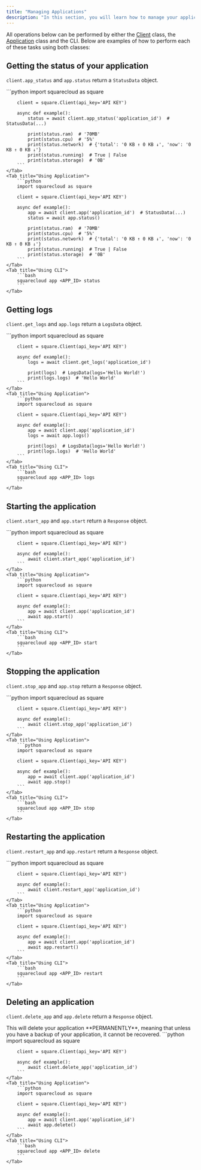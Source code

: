 ```yaml
---
title: "Managing Applications"
description: "In this section, you will learn how to manage your application using the available library. You can interact with your application in various ways, such as obtaining information about the application status, accessing logs, starting, stopping, and restarting the application, as well as managing files associated with it."
---
```


[Client]: client
[Application]: client#aplication

All operations below can be performed by either the [Client] class, the
[Application] class and the CLI. Below are examples of how to perform each of
these tasks using both classes:

## Getting the status of your application

`client.app_status` and `app.status` return a `StatusData` object.

<Tabs>
    <Tab title="Using Client">
        ```python
        import squarecloud as square

        client = square.Client(api_key='API KEY')

        async def example():
            status = await client.app_status('application_id')  # StatusData(...)

            print(status.ram)  # '70MB'
            print(status.cpu)  # '5%'
            print(status.network)  # {'total': '0 KB ↑ 0 KB ↓', 'now': '0 KB ↑ 0 KB ↓'}
            print(status.running)  # True | False
            print(status.storage)  # '0B'
        ```
    </Tab>
    <Tab title="Using Application">
        ```python
        import squarecloud as square

        client = square.Client(api_key='API KEY')

        async def example():
            app = await client.app('application_id')  # StatusData(...)
            status = await app.status()

            print(status.ram)  # '70MB'
            print(status.cpu)  # '5%'
            print(status.network)  # {'total': '0 KB ↑ 0 KB ↓', 'now': '0 KB ↑ 0 KB ↓'}
            print(status.running)  # True | False
            print(status.storage)  # '0B'
        ```
    </Tab>
    <Tab title="Using CLI">
        ```bash
        squarecloud app <APP_ID> status
        ```
    </Tab>
</Tabs>

## Getting logs

`client.get_logs` and `app.logs` return a `LogsData` object.

<Tabs>
    <Tab title="Using Client">
        ```python
        import squarecloud as square

        client = square.Client(api_key='API KEY')

        async def example():
            logs = await client.get_logs('application_id')

            print(logs)  # LogsData(logs='Hello World!')
            print(logs.logs)  # 'Hello World'
        ```
    </Tab>
    <Tab title="Using Application">
        ```python
        import squarecloud as square

        client = square.Client(api_key='API KEY')

        async def example():
            app = await client.app('application_id')
            logs = await app.logs()

            print(logs)  # LogsData(logs='Hello World!')
            print(logs.logs)  # 'Hello World'
        ```
    </Tab>
    <Tab title="Using CLI">
        ```bash
        squarecloud app <APP_ID> logs
        ```
    </Tab>
</Tabs>

## Starting the application

`client.start_app` and `app.start` return a `Response` object.

<Tabs>
    <Tab title="Using Client">
        ```python
        import squarecloud as square

        client = square.Client(api_key='API KEY')

        async def example():
            await client.start_app('application_id')
        ```
    </Tab>
    <Tab title="Using Application">
        ```python
        import squarecloud as square

        client = square.Client(api_key='API KEY')

        async def example():
            app = await client.app('application_id')
            await app.start()
        ```
    </Tab>
    <Tab title="Using CLI">
        ```bash
        squarecloud app <APP_ID> start
        ```
    </Tab>
</Tabs>

## Stopping the application

`client.stop_app` and `app.stop` return a `Response` object.

<Tabs>
    <Tab title="Using Client">
        ```python
        import squarecloud as square

        client = square.Client(api_key='API KEY')

        async def example():
            await client.stop_app('application_id')
        ```
    </Tab>
    <Tab title="Using Application">
        ```python
        import squarecloud as square

        client = square.Client(api_key='API KEY')

        async def example():
            app = await client.app('application_id')
            await app.stop()
        ```
    </Tab>
    <Tab title="Using CLI">
        ```bash
        squarecloud app <APP_ID> stop
        ```
    </Tab>
</Tabs>

## Restarting the application

`client.restart_app` and `app.restart` return a `Response` object.

<Tabs>
    <Tab title="Using Client">
        ```python
        import squarecloud as square

        client = square.Client(api_key='API KEY')

        async def example():
            await client.restart_app('application_id')
        ```
    </Tab>
    <Tab title="Using Application">
        ```python
        import squarecloud as square

        client = square.Client(api_key='API KEY')

        async def example():
            app = await client.app('application_id')
            await app.restart()
        ```
    </Tab>
    <Tab title="Using CLI">
        ```bash
        squarecloud app <APP_ID> restart
        ```
    </Tab>
</Tabs>

## Deleting an application

`client.delete_app` and `app.delete` return a `Response` object.

<Warning>
    This will delete your application **PERMANENTLY**, meaning that unless you have a backup of your application, it cannot be recovered.
</Warning>

<Tabs>
    <Tab title="Using Client">
        ```python
        import squarecloud as square

        client = square.Client(api_key='API KEY')

        async def example():
            await client.delete_app('application_id')
        ```
    </Tab>
    <Tab title="Using Application">
        ```python
        import squarecloud as square

        client = square.Client(api_key='API KEY')

        async def example():
            app = await client.app('application_id')
            await app.delete()
        ```
    </Tab>
    <Tab title="Using CLI">
        ```bash
        squarecloud app <APP_ID> delete
        ```
    </Tab>
</Tabs>